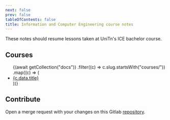 ```yaml
---
next: false
prev: false
tableOfContents: false
title: Information and Computer Engineering course notes
---
```



These notes should resume lessons taken at UniTn's ICE bachelor course.

## Courses

<ul>
  {(await getCollection("docs"))
    .filter((c) => c.slug.startsWith("courses/"))
    .map((c) => (
      <li>
        <a href={c.slug}>{c.data.title}</a>
      </li>
    ))}
</ul>

## Contribute

Open a merge request with your changes on this Gitlab
[repository](https://git.zarantonello.dev/davide/ice-notes).
